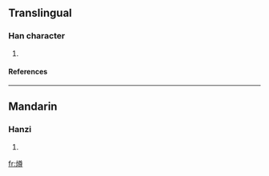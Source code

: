 ==Translingual==
===Han character===
{{Han char|rn=86|rad=火|as=12|sn=16|four=9884<sub>6</sub>|canj=火廿田戈 (FTWI)}}
# {{defn|Han|sort=火12}}
====References====
{{Han ref|kx=0682.130|dkj=19401|hdz=32235.050|uh=71C7|ud=29127|bh=EA51|bd=59985}}

----
==Mandarin==
===Hanzi===
{{cmn-hanzi|pin=[[zùn]] (zun4)|wg=tsun<sup>4</sup>}}
# {{defn|Mandarin}}

[[fr:燇]]
